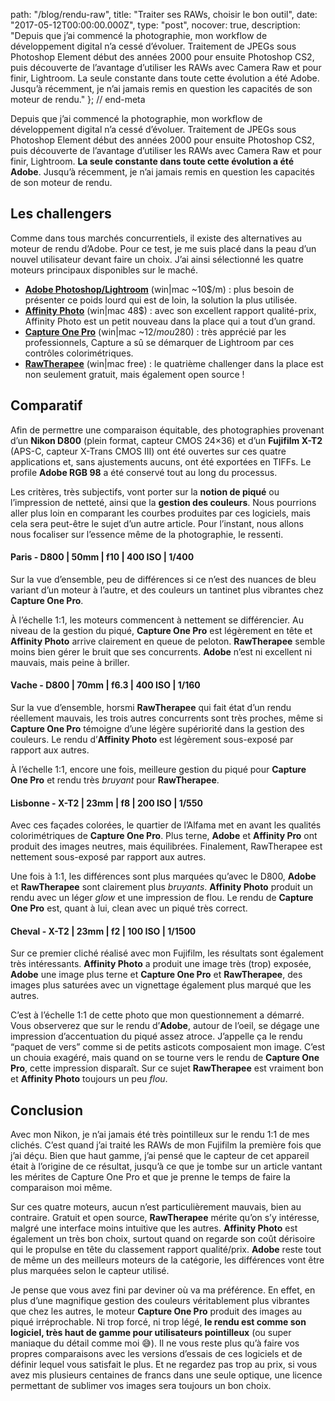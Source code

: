 
  path: "/blog/rendu-raw",
  title: "Traiter ses RAWs, choisir le bon outil",
  date: "2017-05-12T00:00:00.000Z",
  type: "post",
  nocover: true,
  description: "Depuis que j’ai commencé la photographie, mon workflow de développement digital n’a cessé d’évoluer. Traitement de JPEGs sous Photoshop Element début des années 2000 pour ensuite Photoshop CS2, puis découverte de l’avantage d’utiliser les RAWs avec Camera Raw et pour finir, Lightroom. La seule constante dans toute cette évolution a été Adobe. Jusqu’à récemment, je n’ai jamais remis en question les capacités de son moteur de rendu."
}; // end-meta

Depuis que j’ai commencé la photographie, mon workflow de développement digital n’a cessé d’évoluer. Traitement de JPEGs sous Photoshop Element début des années 2000 pour ensuite Photoshop CS2, puis découverte de l’avantage d’utiliser les RAWs avec Camera Raw et pour finir, Lightroom. **La seule constante dans toute cette évolution a été Adobe**. Jusqu’à récemment, je n’ai jamais remis en question les capacités de son moteur de rendu.

## Les challengers
Comme dans tous marchés concurrentiels, il existe des alternatives au moteur de rendu d’Adobe.  Pour ce test, je me suis placé dans la peau d’un nouvel utilisateur devant faire un choix. J’ai ainsi sélectionné les quatre moteurs principaux disponibles sur le maché.

- [**Adobe Photoshop/Lightroom**](http://www.adobe.com/ch_fr/creativecloud/photography.html) (win|mac ~10$/m) : plus besoin de présenter ce poids lourd qui est de loin, la solution la plus utilisée.
- [**Affinity Photo**](https://affinity.serif.com/fr/photo/) (win|mac 48$) : avec son excellent rapport qualité-prix, Affinity Photo est un petit nouveau dans la place qui a tout d’un grand.
- [**Capture One Pro**](https://www.phaseone.com/en/Products/Software/Capture-One-Pro/Highlights.aspx) (win|mac ~12$/m ou 280$) : très apprécié par les professionnels, Capture a sû se démarquer de Lightroom par ces contrôles colorimétriques.
- [**RawTherapee**](http://rawtherapee.com/) (win|mac free) : le quatrième challenger dans la place est non seulement gratuit, mais également open source !

## Comparatif
Afin de permettre une comparaison équitable, des photographies provenant d’un **Nikon D800** (plein format, capteur CMOS 24×36) et d’un **Fujifilm X-T2** (APS-C, capteur X-Trans CMOS III) ont été ouvertes sur ces quatre applications et, sans ajustements aucuns, ont été exportées en TIFFs. Le profile **Adobe RGB 98** a été conservé tout au long du processus.

Les critères, très subjectifs, vont porter sur la **notion de piqué** ou l’impression de netteté, ainsi que la **gestion des couleurs**. Nous pourrions aller plus loin en comparant les courbes produites par ces logiciels, mais cela sera peut-être le sujet d’un autre article. Pour l’instant, nous allons nous focaliser sur l’essence même de la photographie, le ressenti.

#### Paris - D800 | 50mm | f10 | 400 ISO | 1/400

<div><gallery sources={[
  "paris_global.jpg",
]}></gallery></div>

Sur la vue d’ensemble, peu de différences si ce n’est des nuances de bleu variant d’un moteur à l’autre, et des couleurs un tantinet plus vibrantes chez **Capture One Pro**. 

<div><gallery sources={[
  "paris_zoomed.jpg",
]}></gallery></div>

À l’échelle 1:1, les moteurs commencent à nettement se différencier. Au niveau de la gestion du piqué, **Capture One Pro** est légèrement en tête et **Affinity Photo** arrive clairement en queue de peloton. **RawTherapee** semble moins bien gérer le bruit que ses concurrents. **Adobe** n’est ni excellent ni mauvais, mais peine à briller.

#### Vache - D800 | 70mm | f6.3 | 400 ISO | 1/160

<div><gallery sources={[
  "cow_global.jpg",
]}></gallery></div>

Sur la vue d’ensemble, horsmi **RawTherapee** qui fait état d’un rendu réellement mauvais, les trois autres concurrents sont très proches, même si **Capture One Pro** témoigne d’une légère supériorité dans la gestion des couleurs. Le rendu d’**Affinity Photo** est légèrement sous-exposé par rapport aux autres.

<div><gallery sources={[
  "cow_zoomed.jpg",
]}></gallery></div>

À l’échelle 1:1, encore une fois, meilleure gestion du piqué pour **Capture One Pro** et rendu très *bruyant* pour **RawTherapee**. 

#### Lisbonne - X-T2 | 23mm | f8 | 200 ISO | 1/550

<div><gallery sources={[
  "city_global.jpg",
]}></gallery></div>

Avec ces façades colorées, le quartier de l’Alfama met en avant les qualités colorimétriques de **Capture One Pro**. Plus terne, **Adobe** et **Affinity Pro** ont produit des images neutres, mais équilibrées. Finalement, RawTherapee est nettement sous-exposé par rapport aux autres.

<div><gallery sources={[
  "citi_zoomed.jpg",
]}></gallery></div>

Une fois à 1:1, les différences sont plus marquées qu’avec le D800, **Adobe** et **RawTherapee** sont clairement plus *bruyants*. **Affinity Photo** produit un rendu avec un léger *glow* et une impression de flou. Le rendu de **Capture One Pro** est, quant à lui, clean avec un piqué très correct.

#### Cheval - X-T2 | 23mm | f2 | 100 ISO | 1/1500

<div><gallery sources={[
  "horse_global.jpg",
]}></gallery></div>

Sur ce premier cliché réalisé avec mon Fujifilm, les résultats sont également très intéressants. **Affinity Photo** a produit une image très (trop) exposée, **Adobe** une image plus terne et **Capture One Pro** et **RawTherapee**, des images plus saturées avec un vignettage également plus marqué que les autres.

<div><gallery sources={[
  "horse_zoomed.jpg",
]}></gallery></div>

C’est à l’échelle 1:1 de cette photo que mon questionnement a démarré. Vous observerez que sur le rendu d’**Adobe**, autour de l’oeil, se dégage une impression d’accentuation du piqué assez atroce. J’appelle ça le rendu “paquet de vers” comme si de petits asticots composaient mon image. C’est un chouia exagéré, mais quand on se tourne vers le rendu de **Capture One Pro**, cette impression disparaît. Sur ce sujet **RawTherapee** est vraiment bon et **Affinity Photo** toujours un peu *flou*.

## Conclusion
Avec mon Nikon, je n’ai jamais été très pointilleux sur le rendu 1:1 de mes clichés. C’est quand j’ai traité les RAWs de mon Fujifilm la première fois que j’ai déçu. Bien que haut gamme, j’ai pensé que le capteur de cet appareil était à l’origine de ce résultat, jusqu’à ce que je tombe sur un article vantant les mérites de Capture One Pro et que je prenne le temps de faire la comparaison moi même.

Sur ces quatre moteurs, aucun n’est particulièrement mauvais, bien au contraire. Gratuit et open source, **RawTherapee** mérite qu’on s’y intéresse, malgré une interface moins intuitive que les autres. **Affinity Photo** est également un très bon choix, surtout quand on regarde son coût dérisoire qui le propulse en tête du classement rapport qualité/prix. **Adobe** reste tout de même un des meilleurs moteurs de la catégorie, les différences vont être plus marquées selon le capteur utilisé.

Je pense que vous avez fini par deviner où va ma préférence. En effet, en plus d’une magnifique gestion des couleurs véritablement plus vibrantes que chez les autres, le moteur **Capture One Pro** produit des images au piqué irréprochable. Ni trop forcé, ni trop légé, **le rendu est comme son logiciel, très haut de gamme pour utilisateurs pointilleux** (ou super maniaque du détail comme moi :sweat_smile:). Il ne vous reste plus qu’à faire vos propres comparaisons avec les versions d’essais de ces logiciels et de définir lequel vous satisfait le plus. Et ne regardez pas trop au prix, si vous avez mis plusieurs centaines de francs dans une seule optique, une licence permettant de sublimer vos images sera toujours un bon choix.

